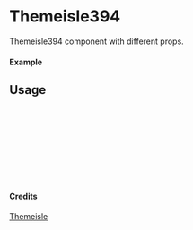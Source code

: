 
<Meta of={Themeisle394} title="Themeisle/Themeisle394" />

# Themeisle394

Themeisle394 component with different props.

#### Example

<Canvas of={Themeisle394.Primary} />

## Usage

```ts
import { Themeisle394 } from "yadl-ui";

const Example = () => {
  return (
      <Themeisle394 />
  );
};

export default Example;
```

#### Credits
[Themeisle](https://themeisle.com/illustrations/)
